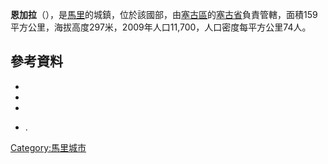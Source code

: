 '''恩加拉'''（{{lang-fr|N'Gara}}），是[[馬里|馬里]]的城鎮，位於該國部，由[[塞古區|塞古區]]的[[塞古省|塞古省]]負責管轄，面積159平方公里，海拔高度297米，2009年人口11,700，人口密度每平方公里74人。

==參考資料==
*{{citation | contribution= Common and Fundamental Operational Datasets Registry: Mali | publisher= United Nations Office for the Coordination of Humanitarian Affairs | url= http://cod.humanitarianresponse.info/country-region/mali | access-date= 2015-07-25 | title= 存档副本 | archive-url= https://web.archive.org/web/20121214211137/http://cod.humanitarianresponse.info/country-region/Mali | archive-date= 2012-12-14 | dead-url= yes }}
*{{citation | url=http://instat.gov.ml/documentation/segou.pdf | publisher=République de Mali: Institut National de la Statistique | title=Resultats Provisoires RGPH 2009 (Région de Ségou) | language=fr | accessdate=2015-07-25 | archive-date=2011-07-22 | archive-url=https://web.archive.org/web/20110722215701/http://instat.gov.ml/documentation/Segou.pdf | dead-url=no }}
*{{citation | title=Communes de la Région de Ségou | publisher=Ministère de l’administration territoriale et des collectivités locales, République du Mali | url=http://www.matcl.gov.ml/pdf/ComRegSegou.pdf | language=fr | deadurl=yes | archiveurl=https://www.webcitation.org/6AnaeXgXv?url=http://www.matcl.gov.ml/pdf/ComRegSegou.pdf | archivedate=2012-09-19 }}
*{{citation | title=Plan de Sécurité Alimentaire Commune Rurale de N'Gara 2007-2011 | publisher=Commissariat à la Sécurité Alimentaire, République du Mali, USAID-Mali | year=2007 | url=http://www.aec.msu.edu/fs2/mali_fd_strtgy/plans/segou/segou/psa_ngara.pdf | language=fr | deadurl=yes | archiveurl=https://web.archive.org/web/20120911040537/http://www.aec.msu.edu/fs2/mali_fd_strtgy/plans/segou/segou/psa_ngara.pdf | archivedate=2012年9月11日 | df= }}.

{{Coord|13|18|35|N|6|30|15|W|display=title}}

{{塞古區}}

[[Category:馬里城市|Category:馬里城市]]


{{Mali-geo-stub}}